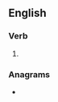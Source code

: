 ==English==

===Verb===
{{head|en|verb form}}

# {{en-third-person singular of|outpace}}

===Anagrams===
* {{anagrams|en|a=aceopstu|saucepot|space out}}